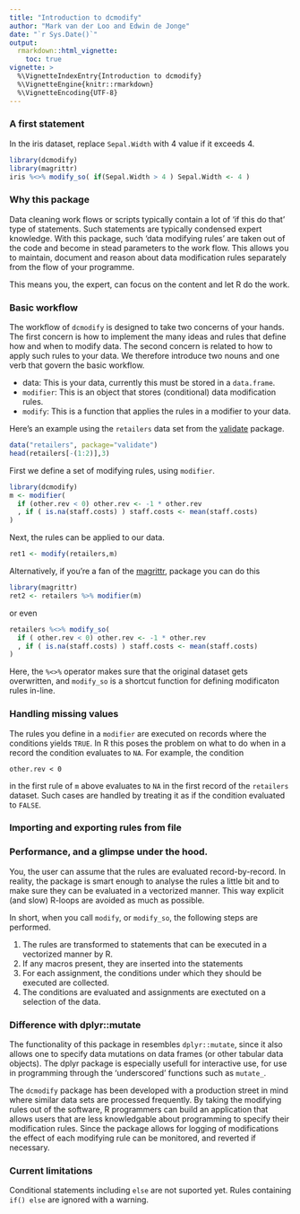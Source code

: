 ```yaml
---
title: "Introduction to dcmodify"
author: "Mark van der Loo and Edwin de Jonge"
date: "`r Sys.Date()`"
output: 
  rmarkdown::html_vignette:
    toc: true
vignette: >
  %\VignetteIndexEntry{Introduction to dcmodify}
  %\VignetteEngine{knitr::rmarkdown}
  %\VignetteEncoding{UTF-8}
---
```


### A first statement

In the iris dataset, replace `Sepal.Width` with 4 value if it exceeds 4.
```r
library(dcmodify)
library(magrittr)
iris %<>% modify_so( if(Sepal.Width > 4 ) Sepal.Width <- 4 )
```

### Why this package

Data cleaning work flows or scripts typically contain a lot of 'if this do that'
type of statements. Such statements are typically condensed expert knowledge.
With this package, such 'data modifying rules' are taken out of the code and
become in stead parameters to the work flow. This allows you to maintain, document
and reason about data modification rules separately from the flow of your programme.

This means you, the expert, can focus on the content and let R do the work.


### Basic workflow

The workflow of `dcmodify` is designed to take two concerns of your hands. The first concern is how to implement the many ideas and rules that define how and when to modify data. The second concern is related to how to apply such rules to your data. We therefore introduce two nouns and one verb that govern the basic workflow.

- data: This is your data, currently this must be stored in a `data.frame`.
- `modifier`: This is an object that stores (conditional) data modification rules.
- `modify`: This is a function that applies the rules in a modifier to your data.

Here's an example using the `retailers` data set from the [validate](https://cran.r-project.org/package=validate) package. 
```r
data("retailers", package="validate")
head(retailers[-(1:2)],3)
```

First we define a set of modifying rules, using `modifier`.
```r
library(dcmodify)
m <- modifier(
  if (other.rev < 0) other.rev <- -1 * other.rev
  , if ( is.na(staff.costs) ) staff.costs <- mean(staff.costs)
)
```
Next, the rules can be applied to our data.
```r
ret1 <- modify(retailers,m)
```

Alternatively, if you're a fan of the [magrittr](https://cran.r-project.org/package=magrittr), package you can do this
```r
library(magrittr)
ret2 <- retailers %>% modifier(m)
```
or even
```r
retailers %<>% modify_so(
  if ( other.rev < 0) other.rev <- -1 * other.rev
  , if ( is.na(staff.costs) ) staff.costs <- mean(staff.costs)
)
```
Here, the `%<>%` operator makes sure that the original dataset gets overwritten, and `modify_so` is a shortcut function for defining modificaton rules in-line.

### Handling missing values

The rules you define in a `modifier` are executed on records where the conditions yields `TRUE`. In R this poses the problem on what to do when in a record the condition evaluates to `NA`. For example, the condition
```
other.rev < 0
```
in the first rule of `m` above evaluates to `NA` in the first record of the `retailers` dataset. Such cases are handled by treating it as if the condition evaluated to `FALSE`.



### Importing and exporting rules from file


### Performance, and a glimpse under the hood.

You, the user can assume that the rules are evaluated record-by-record. In
reality, the package is smart enough to analyse the rules a little bit and to
make sure they can be evaluated in a vectorized manner. This way explicit (and slow)
R-loops are avoided as much as possible.

In short, when you call `modify`, or `modify_so`, the following steps are performed.

1. The rules are transformed to statements that can be executed in a vectorized manner by R.
2. If any macros present, they are inserted into the statements
3. For each assignment, the conditions under which they should be executed are collected.
4. The conditions are evaluated and assignments are exectuted on a selection of the data.


### Difference with dplyr::mutate

The functionality of this package in resembles `dplyr::mutate`, since it also 
allows one to specify data mutations on data frames (or other tabular data 
objects). The dplyr package is especially usefull for interactive use, for use
in programming through the 'underscored' functions such as `mutate_`.

The `dcmodify` package has been developed with a production street in 
mind where similar data sets are processed frequently. By taking the modifying 
rules out of the software, R programmers can build an application that allows 
users that are less knowledgable about programming to specify their modification
rules. Since the package allows for logging of modifications the effect of each 
modifying rule can be monitored, and reverted if necessary.


### Current limitations

Conditional statements including `else` are not suported yet. Rules containing
`if() else` are ignored with a warning.







